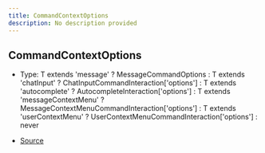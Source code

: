```yaml
---
title: CommandContextOptions
description: No description provided
---
```


## CommandContextOptions

- Type: T extends 'message' ? MessageCommandOptions : T extends 'chatInput' ? ChatInputCommandInteraction\['options'] : T extends 'autocomplete' ? AutocompleteInteraction\['options'] : T extends 'messageContextMenu' ? MessageContextMenuCommandInteraction\['options'] : T extends 'userContextMenu' ? UserContextMenuCommandInteraction\['options'] : never

- [Source](https://github.com/underctrl-io/commandkit/blob/f8cc07d11d2ae5ed7f529adff1649936223e27b2/packages/commandkit/src/app/commands/Context.ts#L76)
